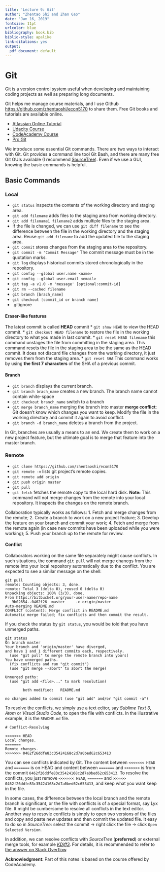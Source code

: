 ```yaml
---
title: 'Lecture 9: Git'
author: "Zhentao Shi and Zhan Gao"
date: "Jan 16, 2019"
fontsize: 11pt
urlcolor: blue
bibliography: book.bib
biblio-style: apalike
link-citations: yes
output:
  pdf_document: default
---
```



# Git

Git is a version control system useful when developing and maintaining
coding projects as well as preparing long documents.

Git helps me manage course materials, and I use Github [https://github.com/zhentaoshi/econ5170](https://github.com/zhentaoshi/econ5170) to share them.
Free Git books and tutorials are available online.

* [Atlassian Online Tutorial](https://www.atlassian.com/git/tutorials)
* [Udacity Course](https://www.udacity.com/course/how-to-use-git-and-github--ud775)
* [CodeAcademy Course](https://www.codecademy.com/learn/learn-git)
* [Pro Git](http://git-scm.com/book/en/v2)

We introduce some essential Git commands.
There are two ways to interact with Git. Git provides a command line tool Git Bash,
and there are many free Git GUIs available (I recommend [SourceTree](https://www.sourcetreeapp.com/)).
Even if we use a GUI, knowing the basic commands is helpful.

## Basic Commands

### Local

* `git status` inspects the contents of the working directory and staging area.
* `git add filename` adds files to the staging area from working directory.
* `git add filename1 filename2` adds multiple files to the staging area.
* If the file is changed, we can use `git diff filename` to see the difference between the file in the working directory and the staging area. Reuse `git add filename` to add the updated file to the staging area.
* `git commit` stores changes from the staging area to the repository.
* `git commit -m "Commit Message"` The commit message must be in the quotation marks.
* `git log` displays historical commits stored chronologically in the repository.
* `git config --global user.name <name>`
* `git config --global user.email <email>`
* `git tag -a v1.0 -m 'message' [optional:commit-id]`
* `git rm --cached filename`
* `git branch [brach_name]`
* `git checkout [commit_id or branch name]`
* .gitignore

#### Eraser-like features

The latest commit is called **HEAD** commit
* `git show HEAD`  to view the HEAD commit.
* `git checkout HEAD filename` to restore the file in the working directory to what you made in last commit.
* `git reset HEAD filename` this command unstages the file from committing in the staging area. This command resets the file in the staging area to be the same as the HEAD commit. It does not discard file changes from the working directory, it just removes them from the staging area.
* `git reset SHA` This command works by using **the first 7 characters** of the SHA of a previous commit.

#### Branch
* `git branch` displays the current branch.
* `git branch brach_name` creates a new branch. The branch name cannot contain white-space
* `git checkout branch_name` switch to a branch
* `git merge branch_name` merging the branch into master
**merge conflict**: Git doesn't know which changes you want to keep. Modify the file in the working directory and commit it again to avoid conflict.
* `git branch -d branch_name` deletes a branch from the project.

In Git, branches are usually a means to an end. We create them to work on a new project feature, but the ultimate goal is to merge that feature into the master branch.

### Remote
* `git clone https://github.com/zhentaoshi/econ5170`
* `git remote -v` lists git project's remote copies.
* `git remote add origin`
* `git push origin master`
* `git pull`
* `git fetch` fetches the remote copy to the local hard disk. **Note:** This command will not merge changes from the remote into your local repository. It inspects the changes on the remote branch.


Collaboration typically works as follows:
1. Fetch and merge changes from the remote;
2. Create a branch to work on a new project feature;
3. Develop the feature on your branch and commit your work;
4. Fetch and merge from the remote again (in case new commits have been uploaded while you were working);
5. Push your branch up to the remote for review.

#### Conflict

Collaborators working on the same file separately might cause conflicts. In such situations, the command `git pull` will not merge chanegs from the remote into your local repository automatically due to the conflict. You are expected to see a similar message on the shell:
```
git pull
remote: Counting objects: 3, done.
remote: Total 3 (delta 0), reused 0 (delta 0)
Unpacking objects: 100% (3/3), done.
From https://bitbucket.org/your-user-name/repo-name
   9b02654..0462f26  master     -> origin/master
Auto-merging README.md
CONFLICT (content): Merge conflict in README.md
Automatic merge failed; fix conflicts and then commit the result.
```

If you check the status by `git status`, you would be told that you have unmerged paths.
```
git status
On branch master
Your branch and 'origin/master' have diverged,
and have 1 and 1 different commits each, respectively.
  (use "git pull" to merge the remote branch into yours)
You have unmerged paths.
  (fix conflicts and run "git commit")
  (use "git merge --abort" to abort the merge)

Unmerged paths:
  (use "git add <file>..." to mark resolution)

        both modified:   README.md

no changes added to commit (use "git add" and/or "git commit -a")
```

To resolve the conflicts, we simply use a text editor, say *Sublime Text 3*, *Atom* or *Visual Studio Code*, to open the file with conflicts. In the illustrative example, it is the `README.md` file.

```
# Conflict-Resolving

<<<<<<< HEAD
Local changes.
=======
Remote changes.
>>>>>>> 0462f26ddfe83c35424168c2d7a0bed62c653413
```

You can see conflicts indicated by Git. The content between `<<<<<<< HEAD` and `=======` is on HEAD and content between `=======` and `>>>>>>>` is from the commit `0462f26ddfe83c35424168c2d7a0bed62c653413`. To resolve the conflicts, you just remove `<<<<<<< HEAD`, `=======` and `>>>>>> 0462f26ddfe83c35424168c2d7a0bed62c653413`, and keep what you want keep in the file.

In some cases, the difference between the local branch and the remote branch is significant, or the file with conflicts is of a special format, say Lyx file. It might be cumbersome to resolve all conflicts in the text editor. Another way to resovle conflicts is simply to open two versions of the files and copy and paste new updates and then commit the updated file. It easy to do so in *SourceTree*: select the commit -> right click the file -> click `Open Selected Version`.

In addition, we can resolve conflicts with *SourceTree* (**preferred**) or external merge tools, for example [*KDiff3*](http://kdiff3.sourceforge.net/). For details, it is recommended to refer to [the answer on Stack Overflow](https://stackoverflow.com/questions/16800280/how-to-interactively-visually-resolve-conflicts-in-sourcetree-git).


**Acknowledgment**: Part of this notes is based on the course offered by CodeAcademy.
